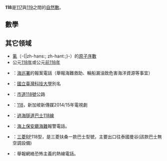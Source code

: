 {{Unreferenced|time=2020-08-02T21:36:25+00:00}}
{{noteTA|G1=Math}}
{{全局僻字|鿫|⿹气奥||⿹气奧}}
{{整数
| 小写 = 一百一十八（一百十八）
| 质因数分解 = <math>2 \times 59 </math>
| 罗马数字 = CXVIII
}}
'''118'''是[[117|117]]與[[119|119]]之間的[[自然数|自然數]]。

== 數學 ==
{{數字性質|use math=yes}}

== 其它领域 ==
*[[鿫|鿫]]（-{|zh-hans:{{缺字|ao4|3}}; zh-hant:{{缺字|ao4|2}};}-）的[[原子序数|原子序數]]
*公元[[118年|118年]]或公元[[前118年|前118年]]
*{{ROC}}：[[行政院海岸巡防署|海巡署]]的報案電話（舉報海難救助、輪船漏油致危害海洋資源等事宜）
*{{ROC}}：[[國立臺灣科技大學|國立臺灣科技大學]]別名
*{{ROC}}：[[市道118號|市道118號]]公路
*{{SGP}}：[[118_(连续剧)|118]]，新加坡新傳媒2014/15年電視劇
*{{HK}}：[[過海隧道巴士118線|過海隧道巴士118線]]
*{{JPN}}：[[海上保安廳|海上保安廳]][[海難|海難]]報警電話。
*{{JPN}}：[[三菱扶桑Aero_Star|三菱]]RP118型，是三菱扶桑一款巴士型號，主要出口往泰國曼谷(該款巴士無空調設備)
*{{KOR}}：舉報網絡恐怖主義的熱線電話。